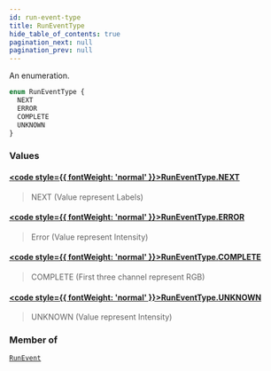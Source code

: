 ```yaml
---
id: run-event-type
title: RunEventType
hide_table_of_contents: true
pagination_next: null
pagination_prev: null
---
```








An enumeration.

```graphql
enum RunEventType {
  NEXT
  ERROR
  COMPLETE
  UNKNOWN
}
```


### Values

#### [<code style={{ fontWeight: 'normal' }}>RunEventType.<b>NEXT</b></code>](#) 
> NEXT (Value represent Labels)
> 

#### [<code style={{ fontWeight: 'normal' }}>RunEventType.<b>ERROR</b></code>](#) 
> Error (Value represent Intensity)
> 

#### [<code style={{ fontWeight: 'normal' }}>RunEventType.<b>COMPLETE</b></code>](#) 
> COMPLETE (First three channel represent RGB)
> 

#### [<code style={{ fontWeight: 'normal' }}>RunEventType.<b>UNKNOWN</b></code>](#) 
> UNKNOWN (Value represent Intensity)
> 



### Member of

[`RunEvent`](/docs/schemas/fluss/objects/run-event)  <Badge class="secondary" text="object"/>



